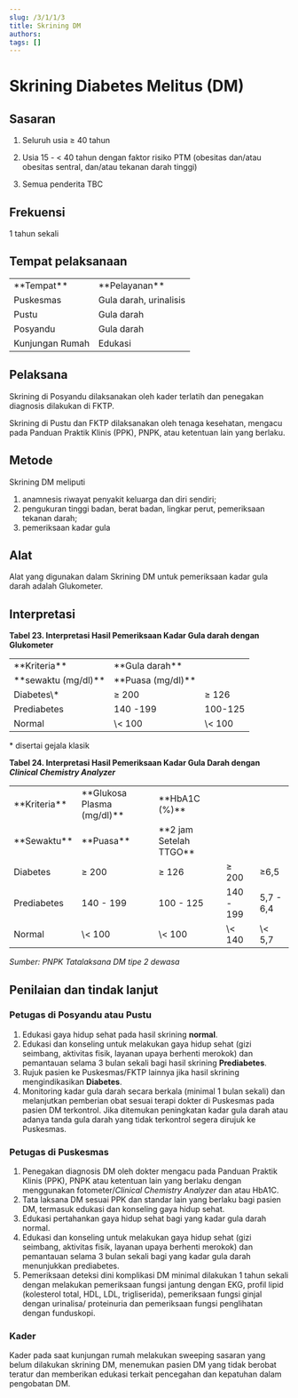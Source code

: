```yaml
---
slug: /3/1/1/3
title: Skrining DM
authors: 
tags: []
---
```

# Skrining Diabetes Melitus (DM)
## Sasaran
1. Seluruh usia ≥ 40 tahun

2. Usia 15 - \< 40 tahun dengan faktor risiko PTM (obesitas dan/atau obesitas sentral, dan/atau tekanan darah tinggi)

3. Semua penderita TBC

## Frekuensi
1 tahun sekali

## Tempat pelaksanaan

<table>
  <tr>
    <td>**Tempat**</td>
    <td>**Pelayanan**</td>
  </tr>
  <tr>
    <td>Puskesmas</td>
    <td>Gula darah, urinalisis</td>
  </tr>
  <tr>
    <td>Pustu</td>
    <td>Gula darah</td>
  </tr>
  <tr>
    <td>Posyandu</td>
    <td>Gula darah</td>
  </tr>
  <tr>
    <td>Kunjungan Rumah</td>
    <td>Edukasi</td>
  </tr>
</table>

## Pelaksana
Skrining di Posyandu dilaksanakan oleh kader terlatih dan penegakan diagnosis dilakukan di FKTP.

Skrining di Pustu dan FKTP dilaksanakan oleh tenaga kesehatan, mengacu pada Panduan Praktik Klinis (PPK), PNPK, atau ketentuan lain yang berlaku.

## Metode
Skrining DM meliputi 
1. anamnesis riwayat penyakit keluarga dan diri sendiri; 
2. pengukuran tinggi badan, berat badan, lingkar perut, pemeriksaan tekanan darah; 
3. pemeriksaan kadar gula

## Alat
Alat yang digunakan dalam Skrining DM untuk pemeriksaan kadar gula darah adalah Glukometer.

## Interpretasi 
**Tabel 23. Interpretasi Hasil Pemeriksaan Kadar Gula darah dengan Glukometer**

<table>
<tr>
<td rowSpan={2}>**Kriteria**</td>
<td colSpan={2}>**Gula darah**</td>
</tr>
<tr>
<td>**sewaktu (mg/dl)**</td>
<td>**Puasa (mg/dl)**</td>
</tr>
<tr>
<td>Diabetes\*</td>
<td>≥ 200</td>
<td>≥ 126</td>
</tr>
<tr>
<td>Prediabetes</td>
<td>140 -199</td>
<td>100-125</td>
</tr>
<tr>
<td>Normal</td>
<td>\< 100</td>
<td>\< 100</td>
</tr>
</table>

\* disertai gejala klasik

**Tabel 24. Interpretasi Hasil Pemeriksaan Kadar Gula Darah dengan _Clinical Chemistry Analyzer_**

<table>
<tr>
<td rowSpan={2}>**Kriteria**</td>
<td colSpan={3}>**Glukosa Plasma (mg/dl)**</td>
<td rowSpan={2}>**HbA1C (%)**</td>
</tr>
<tr>
<td>**Sewaktu**</td>
<td>**Puasa**</td>
<td>**2 jam Setelah TTGO**</td>
</tr>
<tr>
<td>Diabetes</td>
<td>≥ 200</td>
<td>≥ 126</td>
<td>≥ 200</td>
<td>≥6,5</td>
</tr>
<tr>
<td>Prediabetes</td>
<td>140 - 199</td>
<td>100 - 125</td>
<td>140 - 199</td>
<td>5,7 - 6,4</td>
</tr>
<tr>
<td>Normal</td>
<td>\< 100</td>
<td>\< 100</td>
<td>\< 140</td>
<td>\< 5,7</td>
</tr>
</table>

_Sumber: PNPK Tatalaksana DM tipe 2 dewasa_

## Penilaian dan tindak lanjut

### Petugas di Posyandu atau Pustu
1) Edukasi gaya hidup sehat pada hasil skrining **normal**.
2) Edukasi dan konseling untuk melakukan gaya hidup sehat (gizi seimbang, aktivitas fisik, layanan upaya berhenti merokok) dan pemantauan selama 3 bulan sekali bagi hasil skrining **Prediabetes**.
3) Rujuk pasien ke Puskesmas/FKTP lainnya jika hasil skrining mengindikasikan **Diabetes**.
4) Monitoring kadar gula darah secara berkala (minimal 1 bulan sekali) dan melanjutkan pemberian obat sesuai terapi dokter di Puskesmas pada pasien DM terkontrol. Jika ditemukan peningkatan kadar gula darah atau adanya tanda gula darah yang tidak terkontrol segera dirujuk ke Puskesmas.

### Petugas di Puskesmas
1) Penegakan diagnosis DM oleh dokter mengacu pada Panduan Praktik Klinis (PPK), PNPK atau ketentuan lain yang berlaku dengan menggunakan fotometer/_Clinical Chemistry Analyzer_ dan atau HbA1C.
2) Tata laksana DM sesuai PPK dan standar lain yang berlaku bagi pasien DM, termasuk edukasi dan konseling gaya hidup sehat.
3) Edukasi pertahankan gaya hidup sehat bagi yang kadar gula darah normal.
4) Edukasi dan konseling untuk melakukan gaya hidup sehat (gizi seimbang, aktivitas fisik, layanan upaya berhenti merokok) dan pemantauan selama 3 bulan sekali bagi yang kadar gula darah menunjukkan prediabetes.
5) Pemeriksaan deteksi dini komplikasi DM minimal dilakukan 1 tahun sekali dengan melakukan pemeriksaan fungsi jantung dengan EKG, profil lipid (kolesterol total, HDL, LDL, trigliserida), pemeriksaan fungsi ginjal dengan urinalisa/ proteinuria dan pemeriksaan fungsi penglihatan dengan funduskopi.
### Kader 
Kader pada saat kunjungan rumah melakukan sweeping sasaran yang belum dilakukan skrining DM, menemukan pasien DM yang tidak berobat teratur dan memberikan edukasi terkait pencegahan dan kepatuhan dalam pengobatan DM.
